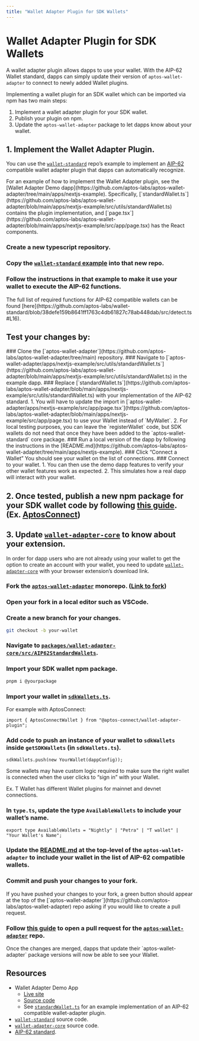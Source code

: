 ```yaml
---
title: "Wallet Adapter Plugin for SDK Wallets"
---
```



# Wallet Adapter Plugin for SDK Wallets

A wallet adapter plugin allows dapps to use your wallet. With the AIP-62 Wallet standard, dapps can simply update their version of `aptos-wallet-adapter` to connect to newly added Wallet plugins. 

Implementing a wallet plugin for an SDK wallet which can be imported via npm has two main steps:

1. Implement a wallet adapter plugin for your SDK wallet.
2. Publish your plugin on npm.
3. Update the `aptos-wallet-adapter` package to let dapps know about your wallet. 

## 1. Implement the Wallet Adapter Plugin.

You can use the [`wallet-standard`](https://github.com/aptos-labs/wallet-standard) repo’s example to implement an [AIP-62](https://github.com/aptos-foundation/AIPs/blob/main/aips/aip-62.md) compatible wallet adapter plugin that dapps can automatically recognize.

<Callout type="info">
For an example of how to implement the Wallet Adapter plugin, see the [Wallet Adapter Demo dapp](https://github.com/aptos-labs/aptos-wallet-adapter/tree/main/apps/nextjs-example). Specifically, [`standardWallet.ts`](https://github.com/aptos-labs/aptos-wallet-adapter/blob/main/apps/nextjs-example/src/utils/standardWallet.ts) contains the plugin implementation, and [`page.tsx`](https://github.com/aptos-labs/aptos-wallet-adapter/blob/main/apps/nextjs-example/src/app/page.tsx) has the React components.
</Callout>

<Steps>

### Create a new typescript repository.

### Copy the [`wallet-standard` example](https://github.com/aptos-labs/wallet-standard/blob/main/example/wallet.ts) into that new repo.

### Follow the instructions in that example to make it use your wallet to execute the AIP-62 functions.

<Callout type="info">
The full list of required functions for AIP-62 compatible wallets can be found [here](https://github.com/aptos-labs/wallet-standard/blob/38defe159b8641ff1763c4db61827c78ab448dab/src/detect.ts#L16).
</Callout>
</Steps>

## Test your changes by:

<Steps>
### Clone the [`aptos-wallet-adapter`](https://github.com/aptos-labs/aptos-wallet-adapter/tree/main) repository.
### Navigate to [`aptos-wallet-adapter/apps/nextjs-example/src/utils/standardWallet.ts`](https://github.com/aptos-labs/aptos-wallet-adapter/blob/main/apps/nextjs-example/src/utils/standardWallet.ts) in the example dapp.
### Replace [`standardWallet.ts`](https://github.com/aptos-labs/aptos-wallet-adapter/blob/main/apps/nextjs-example/src/utils/standardWallet.ts) with your implementation of the AIP-62 standard.
1. You will have to update the import in [`aptos-wallet-adapter/apps/nextjs-example/src/app/page.tsx`](https://github.com/aptos-labs/aptos-wallet-adapter/blob/main/apps/nextjs-example/src/app/page.tsx) to use your Wallet instead of `MyWallet`.
2. For local testing purposes, you can leave the `registerWallet` code, but SDK wallets do not need that once they have been added to the `aptos-wallet-standard` core package.
### Run a local version of the dapp by following the instructions in the [README.md](https://github.com/aptos-labs/aptos-wallet-adapter/tree/main/apps/nextjs-example).
### Click “Connect a Wallet”
You should see your wallet on the list of connections.
### Connect to your wallet.
  1. You can then use the demo dapp features to verify your other wallet features work as expected.
  2. This simulates how a real dapp will interact with your wallet.
</Steps>

## 2. Once tested, publish a new npm package for your SDK wallet code by following [this guide](https://docs.npmjs.com/creating-and-publishing-scoped-public-packages). (Ex. [AptosConnect](https://www.npmjs.com/package/@aptos-connect/wallet-adapter-plugin))

## 3. Update [`wallet-adapter-core`](https://github.com/aptos-labs/aptos-wallet-adapter/tree/main/packages/wallet-adapter-core) to know about your extension.

In order for dapp users who are not already using your wallet to get the option to create an account with your wallet, you need to update [`wallet-adapter-core`](https://github.com/aptos-labs/aptos-wallet-adapter/tree/main/packages/wallet-adapter-core) with your browser extension’s download link. 

<Steps>

### Fork the [`aptos-wallet-adapter`](https://github.com/aptos-labs/aptos-wallet-adapter) monorepo. ([Link to fork](https://github.com/aptos-labs/aptos-wallet-adapter/fork))

### Open your fork in a local editor such as VSCode.

### Create a new branch for your changes.

```bash filename="Terminal"
git checkout -b your-wallet
```

### Navigate to [`packages/wallet-adapter-core/src/AIP62StandardWallets`](https://github.com/aptos-labs/aptos-wallet-adapter/tree/main/packages/wallet-adapter-core/src/AIP62StandardWallets).

### Import your SDK wallet npm package.

```bash filename="Terminal"
pnpm i @yourpackage
```

### Import your wallet in [`sdkWallets.ts`](https://github.com/aptos-labs/aptos-wallet-adapter/blob/main/packages/wallet-adapter-core/src/AIP62StandardWallets/sdkWallets.ts).

For example with AptosConnect:

```tsx filename="Example.tsx"
import { AptosConnectWallet } from "@aptos-connect/wallet-adapter-plugin";
```

### Add code to push an instance of your wallet to `sdkWallets` inside `getSDKWallets` (in `sdkWallets.ts`).

```tsx filename="Example.tsx"
sdkWallets.push(new YourWallet(dappConfig));
```

<Callout type="warning">
Some wallets may have custom logic required to make sure the right wallet is connected when the user clicks to “sign in” with your Wallet. 

Ex. T Wallet has different Wallet plugins for mainnet and devnet connections.
</Callout>

### In `type.ts`, update the type `AvailableWallets` to include your wallet’s name.

```tsx filename="Example.tsx"
export type AvailableWallets = "Nightly" | "Petra" | "T wallet" | "Your Wallet's Name";
```

### Update the [README.md](https://github.com/aptos-labs/aptos-wallet-adapter/blob/main/README.md) at the top-level of the `aptos-wallet-adapter` to include your wallet in the list of AIP-62 compatible wallets.

### Commit and push your changes to your fork.

<Callout type="info">
If you have pushed your changes to your fork, a green button should appear at the top of the [`aptos-wallet-adapter`](https://github.com/aptos-labs/aptos-wallet-adapter) repo asking if you would like to create a pull request.
</Callout>

### Follow [this guide](https://github.com/aptos-labs/aptos-wallet-adapter/blob/main/CONTRIBUTING.md#creating-a-pull-request) to open a pull request for the [`aptos-wallet-adapter`](https://github.com/aptos-labs/aptos-wallet-adapter) repo.

<Callout type="info">
Once the changes are merged, dapps that update their `aptos-wallet-adapter` package versions will now be able to see your Wallet.
</Callout>

</Steps>

## Resources
- Wallet Adapter Demo App
    - [Live site](https://aptos-labs.github.io/aptos-wallet-adapter)
    - [Source code](https://github.com/aptos-labs/aptos-wallet-adapter/tree/main/apps/nextjs-example)
    - See [`standardWallet.ts`](https://github.com/aptos-labs/aptos-wallet-adapter/blob/main/apps/nextjs-example/src/utils/standardWallet.ts) for an example implementation of an AIP-62 compatible wallet-adapter plugin.
- [`wallet-standard`](https://github.com/aptos-labs/wallet-standard) source code.
- [`wallet-adapter-core`](https://github.com/aptos-labs/aptos-wallet-adapter/tree/main/packages/wallet-adapter-core) source code.
- [AIP-62 standard](https://github.com/aptos-foundation/AIPs/blob/main/aips/aip-62.md).
